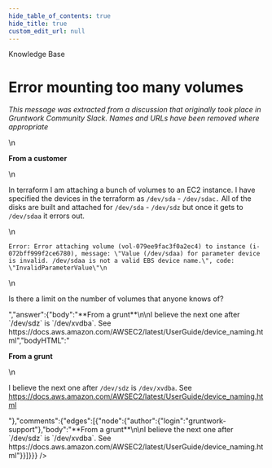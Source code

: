 ```yaml
---
hide_table_of_contents: true
hide_title: true
custom_edit_url: null
---
```



<CenterLayout>
<span class="title">Knowledge Base</span>
<h1>Error mounting too many volumes</h1>
<GitHub json={{"id":"MDEwOkRpc2N1c3Npb24zNTUzMjE4","number":23,"author":{"login":"gruntwork-support"},"title":"Error mounting too many volumes","body":"_This message was extracted from a discussion that originally took place in Gruntwork Community Slack. Names and URLs have been removed where appropriate_\n\n**From a customer**\n\nIn terraform I am attaching a bunch of volumes to an EC2 instance. I have specified the devices in the terraform as `/dev/sda` - `/dev/sdac.`  All of the disks are built and attached for `/dev/sda` - `/dev/sdz` but once it gets to `/dev/sdaa` it errors out.\n\n```\nError: Error attaching volume (vol-079ee9fac3f0a2ec4) to instance (i-072bff999f2ce6780), message: \"Value (/dev/sdaa) for parameter device is invalid. /dev/sdaa is not a valid EBS device name.\", code: \"InvalidParameterValue\"\n```\n\nIs there a limit on the number of volumes that anyone knows of?","bodyHTML":"<p dir=\"auto\"><em>This message was extracted from a discussion that originally took place in Gruntwork Community Slack. Names and URLs have been removed where appropriate</em></p>\n<p dir=\"auto\"><strong>From a customer</strong></p>\n<p dir=\"auto\">In terraform I am attaching a bunch of volumes to an EC2 instance. I have specified the devices in the terraform as <code class=\"notranslate\">/dev/sda</code> - <code class=\"notranslate\">/dev/sdac.</code>  All of the disks are built and attached for <code class=\"notranslate\">/dev/sda</code> - <code class=\"notranslate\">/dev/sdz</code> but once it gets to <code class=\"notranslate\">/dev/sdaa</code> it errors out.</p>\n<div class=\"snippet-clipboard-content notranslate position-relative overflow-auto\" data-snippet-clipboard-copy-content=\"Error: Error attaching volume (vol-079ee9fac3f0a2ec4) to instance (i-072bff999f2ce6780), message: &quot;Value (/dev/sdaa) for parameter device is invalid. /dev/sdaa is not a valid EBS device name.&quot;, code: &quot;InvalidParameterValue&quot;\"><pre class=\"notranslate\"><code>Error: Error attaching volume (vol-079ee9fac3f0a2ec4) to instance (i-072bff999f2ce6780), message: \"Value (/dev/sdaa) for parameter device is invalid. /dev/sdaa is not a valid EBS device name.\", code: \"InvalidParameterValue\"\n</code></pre></div>\n<p dir=\"auto\">Is there a limit on the number of volumes that anyone knows of?</p>","answer":{"body":"**From a grunt**\n\nI believe the next one after `/dev/sdz` is `/dev/xvdba`. See https://docs.aws.amazon.com/AWSEC2/latest/UserGuide/device_naming.html","bodyHTML":"<p dir=\"auto\"><strong>From a grunt</strong></p>\n<p dir=\"auto\">I believe the next one after <code class=\"notranslate\">/dev/sdz</code> is <code class=\"notranslate\">/dev/xvdba</code>. See <a href=\"https://docs.aws.amazon.com/AWSEC2/latest/UserGuide/device_naming.html\" rel=\"nofollow\">https://docs.aws.amazon.com/AWSEC2/latest/UserGuide/device_naming.html</a></p>"},"comments":{"edges":[{"node":{"author":{"login":"gruntwork-support"},"body":"**From a grunt**\n\nI believe the next one after `/dev/sdz` is `/dev/xvdba`. See https://docs.aws.amazon.com/AWSEC2/latest/UserGuide/device_naming.html"}}]}}} />

</CenterLayout>
  

<!-- ##DOCS-SOURCER-START
{
  "sourcePlugin": "github-discussions",
  "hash": "e32d609f91fc517ebc40688c0d479497"
}
##DOCS-SOURCER-END -->
